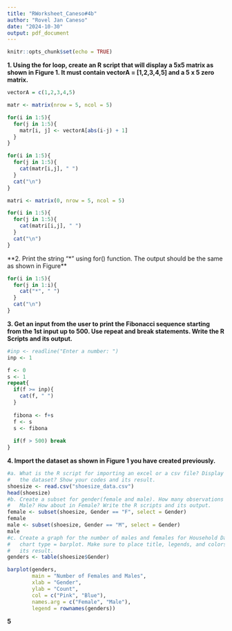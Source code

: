 ```yaml
---
title: "RWorksheet_Caneso#4b"
author: "Rovel Jan Caneso"
date: "2024-10-30"
output: pdf_document
---
```


```r
knitr::opts_chunk$set(echo = TRUE)
```


**1. Using the for loop, create an R script that will display a 5x5 matrix as shown in
Figure 1. It must contain vectorA = [1,2,3,4,5] and a 5 x 5 zero matrix.**
```r
vectorA = c(1,2,3,4,5)

matr <- matrix(nrow = 5, ncol = 5)

for(i in 1:5){
  for(j in 1:5){
    matr[i, j] <- vectorA[abs(i-j) + 1]
  }
}

for(i in 1:5){
  for(j in 1:5){
    cat(matr[i,j], " ")
  }
  cat("\n")
}

matri <- matrix(0, nrow = 5, ncol = 5)

for(i in 1:5){
  for(j in 1:5){
    cat(matri[i,j], " ")
  }
  cat("\n")
}
```

**2. Print the string "*" using for() function. The output should be the same as shown
in Figure**
```r
for(i in 1:5){
  for(j in 1:i){
    cat("*", " ")
  }
  cat("\n")
}
```

**3. Get an input from the user to print the Fibonacci sequence starting from the 1st input
up to 500. Use repeat and break statements. Write the R Scripts and its output.**
```r
#inp <- readline("Enter a number: ")
inp <- 1

f <- 0
s <- 1
repeat{
  if(f >= inp){
    cat(f, " ")
  }
  
  fibona <- f+s
  f <- s
  s <- fibona
  
  if(f > 500) break
}
```

**4. Import the dataset as shown in Figure 1 you have created previously.**
```r
#a. What is the R script for importing an excel or a csv file? Display the first 6 rows of
#   the dataset? Show your codes and its result.
shoesize <- read.csv("shoesize_data.csv")
head(shoesize)
#b. Create a subset for gender(female and male). How many observations are there in
#   Male? How about in Female? Write the R scripts and its output.
female <- subset(shoesize, Gender == "F", select = Gender)
female
male <- subset(shoesize, Gender == "M", select = Gender)
male
#c. Create a graph for the number of males and females for Household Data. Use plot(),
#   chart type = barplot. Make sure to place title, legends, and colors. Write the R scripts and
#   its result.
genders <- table(shoesize$Gender)

barplot(genders,
        main = "Number of Females and Males",
        xlab = "Gender",
        ylab = "Count",
        col = c("Pink", "Blue"),
        names.arg = c("Female", "Male"),
        legend = rownames(genders))
```

**5**
```r

```

